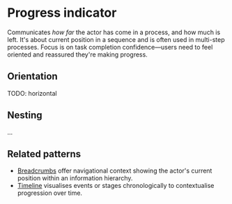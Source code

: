 
<Meta of={ProgressIndicatorStories} />

# Progress indicator

Communicates *how far* the actor has come in a process, and how much is left.
It's about current position in a sequence and is often used in multi-step processes.
Focus is on task completion confidence—users need to feel oriented and reassured they're making progress.

<Story of={ProgressIndicatorStories.Basic} />

## Orientation

TODO: horizontal

## Nesting

...

## Related patterns

- [Breadcrumbs](../?path=/docs/components-breadcrumbs--docs) offer navigational context showing the actor's current position within an information hierarchy.
- [Timeline](../?path=/docs/components-timeline--docs) visualises events or stages chronologically to contextualise progression over time.